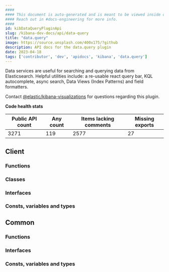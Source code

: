 ```yaml
---
####
#### This document is auto-generated and is meant to be viewed inside our experimental, new docs system.
#### Reach out in #docs-engineering for more info.
####
id: kibDataQueryPluginApi
slug: /kibana-dev-docs/api/data-query
title: "data.query"
image: https://source.unsplash.com/400x175/?github
description: API docs for the data.query plugin
date: 2023-04-18
tags: ['contributor', 'dev', 'apidocs', 'kibana', 'data.query']
---
```


Data services are useful for searching and querying data from Elasticsearch. Helpful utilities include: a re-usable react query bar, KQL autocomplete, async search, Data Views (Index Patterns) and field formatters.

Contact [@elastic/kibana-visualizations](https://github.com/orgs/elastic/teams/kibana-visualizations) for questions regarding this plugin.

**Code health stats**

| Public API count  | Any count | Items lacking comments | Missing exports |
|-------------------|-----------|------------------------|-----------------|
| 3271 | 119 | 2577 | 27 |

## Client

### Functions
<DocDefinitionList data={dataQueryObj.client.functions}/>

### Classes
<DocDefinitionList data={dataQueryObj.client.classes}/>

### Interfaces
<DocDefinitionList data={dataQueryObj.client.interfaces}/>

### Consts, variables and types
<DocDefinitionList data={dataQueryObj.client.misc}/>

## Common

### Functions
<DocDefinitionList data={dataQueryObj.common.functions}/>

### Interfaces
<DocDefinitionList data={dataQueryObj.common.interfaces}/>

### Consts, variables and types
<DocDefinitionList data={dataQueryObj.common.misc}/>

